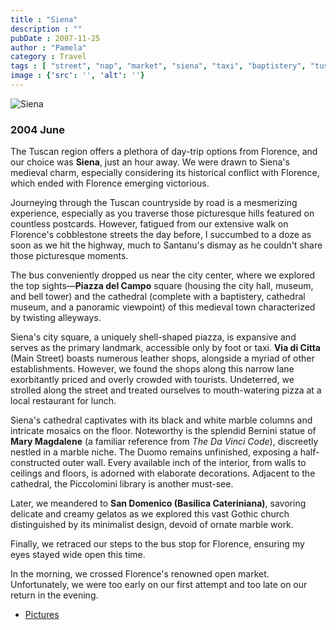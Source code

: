 ```yaml
---
title : "Siena"
description : ""
pubDate : 2007-11-25
author : "Pamela"
category : Travel
tags : [ "street", "nap", "market", "siena", "taxi", "baptistery", "tuscan region", "duomo", "piazza del campo", "road", "italy", "piazza", "car",]
image : {'src': '', 'alt': ''}
---
```


<Image src={pic1} alt="Siena"/>

### 2004 June 
The Tuscan region offers a plethora of day-trip options from Florence, and our choice was **Siena**, just an hour away. We were drawn to Siena's medieval charm, especially considering its historical conflict with Florence, which ended with Florence emerging victorious.

Journeying through the Tuscan countryside by road is a mesmerizing experience, especially as you traverse those picturesque hills featured on countless postcards. However, fatigued from our extensive walk on Florence's cobblestone streets the day before, I succumbed to a doze as soon as we hit the highway, much to Santanu's dismay as he couldn't share those picturesque moments.

The bus conveniently dropped us near the city center, where we explored the top sights—**Piazza del Campo** square (housing the city hall, museum, and bell tower) and the cathedral (complete with a baptistery, cathedral museum, and a panoramic viewpoint) of this medieval town characterized by twisting alleyways.

Siena's city square, a uniquely shell-shaped piazza, is expansive and serves as the primary landmark, accessible only by foot or taxi. **Via di Citta** (Main Street) boasts numerous leather shops, alongside a myriad of other establishments. However, we found the shops along this narrow lane exorbitantly priced and overly crowded with tourists. Undeterred, we strolled along the street and treated ourselves to mouth-watering pizza at a local restaurant for lunch.

Siena's cathedral captivates with its black and white marble columns and intricate mosaics on the floor. Noteworthy is the splendid Bernini statue of **Mary Magdalene** (a familiar reference from *The Da Vinci Code*), discreetly nestled in a marble niche. The Duomo remains unfinished, exposing a half-constructed outer wall. Every available inch of the interior, from walls to ceilings and floors, is adorned with elaborate decorations. Adjacent to the cathedral, the Piccolomini library is another must-see.

Later, we meandered to **San Domenico (Basilica Cateriniana)**, savoring delicate and creamy gelatos as we explored this vast Gothic church distinguished by its minimalist design, devoid of ornate marble work.

Finally, we retraced our steps to the bus stop for Florence, ensuring my eyes stayed wide open this time.

In the morning, we crossed Florence's renowned open market. Unfortunately, we were too early on our first attempt and too late on our return in the evening.

- [Pictures](https://www.flickr.com/photos/santm/albums/72157638398556223/with/11231436533) 